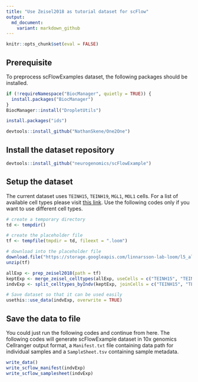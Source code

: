```yaml
---
title: "Use Zeisel2018 as tutorial dataset for scFlow"
output:
  md_document:
    variant: markdown_github
---
```


```r
knitr::opts_chunk$set(eval = FALSE)
```

## Prerequisite

To preprocess scFlowExamples dataset, the following packages should be installed.

```r
if (!requireNamespace("BiocManager", quietly = TRUE)) {
  install.packages("BiocManager")
}
BiocManager::install("DropletUtils")

install.packages("ids")

devtools::install_github("NathanSkene/One2One")
```

## Install the dataset repository

```r
devtools::install_github("neurogenomics/scFlowExample")
```

## Setup the dataset

The current dataset uses `TEINH15`, `TEINH19`, `MGL1`, `MOL1` cells. For a list of available cell types please visit [this link](http://mousebrain.org/celltypes/). Use the following codes only if you want to use different cell types.

```r
# create a temporary directory
td <- tempdir()

# create the placeholder file
tf <- tempfile(tmpdir = td, fileext = ".loom")

# download into the placeholder file
download.file("https://storage.googleapis.com/linnarsson-lab-loom/l5_all.loom", tf) # tf="~/l5_all.loom"
unzip(tf)

allExp <- prep_zeisel2018(path = tf)
keptExp <- merge_zeisel_celltypes(allExp, useCells = c("TEINH15", "TEINH19", "MGL1", "MOL1"))
indvExp <- split_celltypes_byIndv(keptExp, joinCells = c("TEINH15", "TEINH19"), nCases = 3, jointName = "Teinh")

# Save dataset so that it can be used easily
usethis::use_data(indvExp, overwrite = TRUE)
```

## Save the data to file

You could just run the following codes and continue from here. The following codes will generate scFlowExample dataset in 10x genomics Cellranger output format, a `Manifest.txt` file containing data path for individual samples and a `SampleSheet.tsv` containing sample metadata.

```r
write_data()
write_scflow_manifest(indvExp)
write_scflow_samplesheet(indvExp)
```

